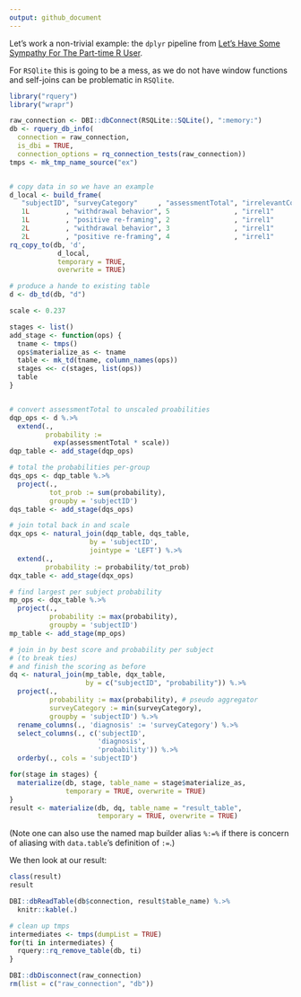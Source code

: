 ```yaml
---
output: github_document
---
```



Let's work a non-trivial example: the `dplyr` pipeline 
from [Let’s Have Some Sympathy For The Part-time R User](http://www.win-vector.com/blog/2017/08/lets-have-some-sympathy-for-the-part-time-r-user/).

For `RSQlite` this is going to be a mess, as we do not have window functions and self-joins can be problematic in `RSQlite`.



```r
library("rquery")
library("wrapr")

raw_connection <- DBI::dbConnect(RSQLite::SQLite(), ":memory:")
db <- rquery_db_info(
  connection = raw_connection,
  is_dbi = TRUE,
  connection_options = rq_connection_tests(raw_connection))
tmps <- mk_tmp_name_source("ex")


# copy data in so we have an example
d_local <- build_frame(
   "subjectID", "surveyCategory"     , "assessmentTotal", "irrelevantCol1", "irrelevantCol2" |
   1L         , "withdrawal behavior", 5                , "irrel1"        , "irrel2"         |
   1L         , "positive re-framing", 2                , "irrel1"        , "irrel2"         |
   2L         , "withdrawal behavior", 3                , "irrel1"        , "irrel2"         |
   2L         , "positive re-framing", 4                , "irrel1"        , "irrel2"         )
rq_copy_to(db, 'd',
            d_local,
            temporary = TRUE, 
            overwrite = TRUE)

# produce a hande to existing table
d <- db_td(db, "d")
```



```r
scale <- 0.237

stages <- list()
add_stage <- function(ops) {
  tname <- tmps()
  ops$materialize_as <- tname
  table <- mk_td(tname, column_names(ops))
  stages <<- c(stages, list(ops))
  table
}


# convert assessmentTotal to unscaled proabilities
dqp_ops <- d %.>%
  extend(.,
         probability :=
           exp(assessmentTotal * scale)) 
dqp_table <- add_stage(dqp_ops)

# total the probabilities per-group
dqs_ops <- dqp_table %.>%
  project(., 
          tot_prob := sum(probability),
          groupby = 'subjectID') 
dqs_table <- add_stage(dqs_ops)

# join total back in and scale
dqx_ops <- natural_join(dqp_table, dqs_table,
                    by = 'subjectID',
                    jointype = 'LEFT') %.>%
  extend(., 
         probability := probability/tot_prob) 
dqx_table <- add_stage(dqx_ops)

# find largest per subject probability
mp_ops <- dqx_table %.>%
  project(., 
          probability := max(probability),
          groupby = 'subjectID') 
mp_table <- add_stage(mp_ops)

# join in by best score and probability per subject 
# (to break ties)
# and finish the scoring as before
dq <- natural_join(mp_table, dqx_table,
                   by = c("subjectID", "probability")) %.>%
  project(., 
          probability := max(probability), # pseudo aggregator
          surveyCategory := min(surveyCategory),
          groupby = 'subjectID') %.>%
  rename_columns(., 'diagnosis' := 'surveyCategory') %.>%
  select_columns(., c('subjectID', 
                      'diagnosis', 
                      'probability')) %.>%
  orderby(., cols = 'subjectID')

for(stage in stages) {
  materialize(db, stage, table_name = stage$materialize_as,
              temporary = TRUE, overwrite = TRUE)
}
result <- materialize(db, dq, table_name = "result_table",
                      temporary = TRUE, overwrite = TRUE)
```

(Note one can also use the named map builder alias `%:=%` if there is concern of aliasing with `data.table`'s definition of `:=`.)

We then look at our result:

```r
class(result)
result

DBI::dbReadTable(db$connection, result$table_name) %.>%
  knitr::kable(.)
```


```r
# clean up tmps
intermediates <- tmps(dumpList = TRUE)
for(ti in intermediates) {
  rquery::rq_remove_table(db, ti)
}

DBI::dbDisconnect(raw_connection)
rm(list = c("raw_connection", "db"))
```
